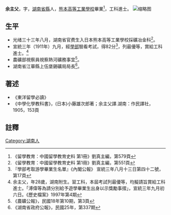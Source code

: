{{明清人物信息框
| 姓名 = 余主父
| 原名 =
| 圖片名稱=  <!-- 檔案不存在 余主父.jpg -->
| 圖片大小 = 220px
| 圖片說明 =  
| 最高職務 =  
| 國家 =  
| 爵位 =
| 籍貫 = [[湖南省|湖南省]][[縣|縣]]
| 族裔 =  
| 旗籍 =  
| 字號 = 字 
| 諡號 = 
| 出生日期 = 
| 出生地點 =
| 逝世日期 =  
| 逝世地點 = 
| 墓葬 = 
| 配偶 =  
| 親屬 =   
| 出身 = 
* 宣統三年進士出身
| 經歷 = 
| 著作 =  
*
*
*
}}
'''余主父'''{{BD|？年||？年|||catIdx=Y余}}，字，[[湖南省|湖南省]][[縣|縣]]人，[[熊本高等工業學校|熊本高等工業學校]]畢業<ref>《留學教育：中國留學教育史料 第1冊》劉真主編，第579頁</ref>，工科進士。
[[File:宣統三年留學生及第名單.PNG|缩略图]]
== 生平 ==
* 光绪三十三年八月，湖南省官费生入日本熊本高等工業學校採礦冶金科<ref>《留學教育：中國留學教育史料 第1冊》劉真主編，第551頁</ref>。
* 宣統三年（1911年）九月，經[[學部|學部]]驗看考試，得82分<ref>『學部考取游學畢業生名單』《內閣公報》 宣統三年八月十三日第四十二號，第17頁</ref>，列最優等，賞給工科進士。<ref>余主父，年28歲，湖南附生。習工科，本屆考試列最優等，均擬請旨賞給工科進士。「溥偉等為請分別給予遊學畢業生出身以示獎勵事摺」，宣統三年九月初六日。《歷史檔案》1997年第4期</ref>
* 農礦部視察員視察熱河礦務事宜<ref>《農礦公報》，民國18年第10期，第3頁</ref>。
* 湖南省江華縣上伍堡錫礦局局長<ref>《湖南省政府公報》，民國25年，第337期</ref>。

== 著述 ==
* 《東洋留學必讀》
* 《中學化學教科書》，(日本)小藤雄次郎著；余主父譯.湖南：作民譯社，1905，153頁

==註釋==
{{reflist}}

{{宣統三年游學畢業進士}}
{{DEFAULTSORT:Y余}}
[[Category:湖南人|Category:湖南人]]